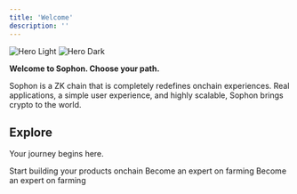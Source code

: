 ```yaml
---
title: 'Welcome'
description: ''
---
```


<img
  className="block dark:hidden"
  src="/images/hero-light.png"
  alt="Hero Light"
/>
<img
  className="hidden dark:block"
  src="/images/hero-light.png"
  alt="Hero Dark"
/>

**Welcome to Sophon. Choose your path.**

Sophon is a ZK chain that is completely redefines onchain experiences. Real applications, a simple user experience, and highly scalable, Sophon brings crypto to the world.

## Explore

Your journey begins here.

<CardGroup cols={3}>
  <Card
    title="Build"
    icon="hammer"
    href="build/smart-contracts"
  >
    Start building your products onchain
  </Card>
  <Card
    title="Discover"
    icon="microscope"
    href="discover/farming-intro"
  >
    Become an expert on farming
  </Card>
  <Card
    title="Nodes"
    icon="atom"
    href="nodes/nodes-intro"
  >
    Become an expert on farming
  </Card>
</CardGroup>
